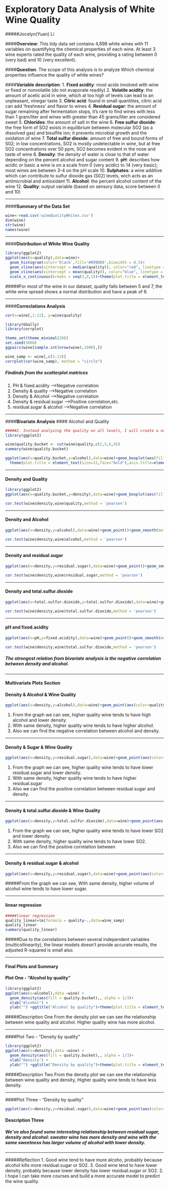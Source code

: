 
Exploratory Data Analysis of White Wine Quality
========================================================
#####Jocelyn(Yuan) Li

####**Overview**: 
This tidy data set contains 4,898 white wines with 11 variables on quantifying the chemical properties of each wine. At least 3 wine experts rated the quality of each wine, providing a rating between 0 (very bad) and 10 (very excellent).

####**Question**:
The scope of this analysis is to analyze Which chemical properties influence the quality of white wines?

####**Variable description**:
1. **Fixed acidity**: most acids involved with wine or fixed or nonvolatile (do not evaporate readily)
2. **Volatile acidity**: the amount of acetic acid in wine, which at too high of levels can lead to an unpleasant, vinegar taste
3. **Citric acid**: found in small quantities, citric acid can add 'freshness' and flavor to wines
4. **Residual sugar**: the amount of sugar remaining after fermentation stops, it's rare to find wines with less than 1 gram/liter and
wines with greater than 45 grams/liter are considered sweet
5. **Chlorides**: the amount of salt in the wine
6. **Free sulfur dioxide**: the free form of SO2 exists in equilibrium between molecular SO2 (as a dissolved gas) and bisulfite ion; it prevents microbial growth and the oxidation of wine
7. **Total sulfur dioxide**: amount of free and bound forms of S02; in low concentrations, SO2 is mostly undetectable in wine, but at free SO2 concentrations over 50 ppm, SO2 becomes evident in the nose and taste of wine
8. **Density**: the density of water is close to that of water depending on the percent alcohol and sugar content
9. **pH**: describes how acidic or basic a wine is on a scale from 0 (very acidic) to 14 (very basic); most wines are between 3-4 on the pH scale
10. **Sulphates**: a wine additive which can contribute to sulfur dioxide gas (S02) levels, wich acts as an antimicrobial and antioxidant
11. **Alcohol**: the percent alcohol content of the wine
12. **Quality**: output variable (based on sensory data, score between 0 and 10)  


- - -

####**Summary of the Data Set**
```{r}
wine<-read.csv('wineQualityWhites.csv')
dim(wine)
str(wine)
names(wine)
```

- - -

####**Distribution of White Wine Quality**

```{r}

library(ggplot2)
ggplot(aes(x=quality),data=wine)+
  geom_histogram(color='black',fill='#099DD9',binwidth = 0.5)+
  geom_vline(aes(xintercept = median(quality)), color="red", linetype = 1) +
  geom_vline(aes(xintercept = mean(quality)), color="blue", linetype = 1)+
  scale_x_continuous(breaks = seq(3,9,1))+theme(plot.title = element_text(size=12,face="bold"),axis.title=element_text(size=12,face="bold"),axis.text =element_text(size=10))+ggtitle('White Wine Quality')
```


#####For most of the wine in our dataset, quality falls between 5 and 7, the white wine spread shows a normal distribution and have a peak of 6.
 
- - -

####**Correclations Analysis**

```{r}
cor(x=wine[,1:12], y=wine$quality)

library(GGally)
library(corrplot)

theme_set(theme_minimal(20))
set.seed(3000)
ggpairs(wine[sample.int(nrow(wine),1000),])

wine_samp <- wine[,c(1:12)]
corrplot(cor(wine_samp), method = "circle")
```

##### Findinds from the scatterplot matrices
1. PH & fixed.acidity -->Negative correlation
2. Density & quality -->Negative correlation
3. Density & Alcohol -->Negative correlation
4. Density & residual.sugar -->Positive correlation,etc.
5. residual.sugar & alcohol -->Negative correlation

- - -

####**Bivariate Analysis**
#### Alcohol and Quality
```{r echo=FALSE}
#####2. Instead analyzing the quality on all levels, I will create a new variables and cut the quality into 3 range.
library(ggplot2)

wine$quality.bucket <- cut(wine$quality,c(2,5,6,9))
summary(wine$quality.bucket)

ggplot(aes(x=quality.bucket,y=alcohol),data=wine)+geom_boxplot(aes(fill=quality.bucket))+scale_fill_brewer(type = 'qual')+geom_smooth(method='lm', aes(group = 0),color='red')+ggtitle('Alcohol and Quality Relationship')+
  theme(plot.title = element_text(size=12,face="bold"),axis.title=element_text(size=12,face="bold"),axis.text =element_text(size=10))
```

* * *

#### Density and Quality

```{r echo=FALSE}
library(ggplot2)
ggplot(aes(x=quality.bucket,y=density),data=wine)+geom_boxplot(aes(fill=quality.bucket))+scale_fill_brewer(type = 'qual')+ggtitle('Density and  Quality Relationship')+geom_smooth(method='lm', aes(group = 0),color='red')+ylim(0.99,1.005)+theme(plot.title = element_text(size=12,face="bold"),axis.title=element_text(size=12,face="bold"),axis.text =element_text(size=10),legend.title=element_text(size=12),legend.text=element_text(size=12))

cor.test(wine$density,wine$quality,method = 'pearson')
```

* * *

#### Density and Alcohol
```{r echo=FALSE}
ggplot(aes(x=density,y=alcohol),data=wine)+geom_point()+geom_smooth(method = "lm")+ggtitle('Density and Alcohol Relationship')+theme(plot.title = element_text(size=12,face="bold"),axis.title=element_text(size=12,face="bold"),axis.text =element_text(size=10))+xlim(0.9871,1.01)

cor.test(wine$density,wine$alcohol,method = 'pearson')
```

* * *

#### Density and residual.sugar
```{r echo=FALSE}
ggplot(aes(x=density,y=residual.sugar),data=wine)+geom_point()+geom_smooth(method = "lm")+ggtitle('Density and residual.sugar Relationship')+theme(plot.title = element_text(size=12,face="bold"),axis.title=element_text(size=12,face="bold"),axis.text =element_text(size=10))+xlim(0.9871,1.005)+ylim(0.600,30)

cor.test(wine$density,wine$residual.sugar,method = 'pearson')
```

* * *

#### Density and total.sulfur.dioxide
```{r echo=FALSE}
ggplot(aes(x=total.sulfur.dioxide,y=total.sulfur.dioxide),data=wine)+geom_point()+geom_smooth(method = "lm")+ggtitle('Density and total.sulfur.dioxide Relationship')+theme(plot.title = element_text(size=12,face="bold"),axis.title=element_text(size=12,face="bold"),axis.text =element_text(size=10))

cor.test(wine$density,wine$total.sulfur.dioxide,method = 'pearson')
```

* * *

#### pH and fixed.acidity
```{r echo=FALSE}
ggplot(aes(x=pH,y=fixed.acidity),data=wine)+geom_point()+geom_smooth(method = "lm")+ggtitle('pH and fixed.acidity Relationship')+theme(plot.title = element_text(size=12,face="bold"),axis.title=element_text(size=12,face="bold"),axis.text =element_text(size=10))

cor.test(wine$density,wine$total.sulfur.dioxide,method = 'pearson')
```

##### The strongest relation from bivariate analysis is the negative correlation between density and alcohol.

- - -

#### **Multivariate Plots Section**
#### Density & Alcohol & Wine Quality

```{r echo=FALSE}
ggplot(aes(x=density,y=alcohol),data=wine)+geom_point(aes(color=quality.bucket))+ggtitle('Density & Alcohol & Wine Quality')+xlim(0.98,1.01)+geom_smooth(method = "lm")+theme(plot.title = element_text(size=12,face="bold"),axis.title=element_text(size=12,face="bold"),axis.text =element_text(size=10),legend.title=element_text(size=12),legend.text=element_text(size=12))

```

1. From the graph we can see, higher quality wine tends to have high alcohol and lower density.
2. With same density, higher quality wine tends to have higher alcohol.
3. Also we can find the negative correlation between alcohol and density.

* * *

#### Density & Sugar & Wine Quality
```{r echo=FALSE}
ggplot(aes(x=density,y=residual.sugar),data=wine)+geom_point(aes(color=quality.bucket))+ggtitle('Density & Residual.sugar & Wine Quality ')+xlim(0.985,1.01)+ylim(0,30)+geom_smooth(method = "lm")+theme(plot.title = element_text(size=12,face="bold"),axis.title=element_text(size=12,face="bold"),axis.text =element_text(size=10),legend.title=element_text(size=12),legend.text=element_text(size=12))
```

1. From the graph we can see, higher quality wine tends to have lower residual.sugar and lower density.
2. With same density, higher quality wine tends to have higher residual.sugar
3. Also we can find the positive correlation between residual.sugar and density.

* * *

#### Density & total.sulfur.dioxide & Wine Quality
```{r echo=FALSE}
ggplot(aes(x=density,y=total.sulfur.dioxide),data=wine)+geom_point(aes(color=quality.bucket))+ggtitle('Density & total.sulfur.dioxide & Wine Quality ')+xlim(0.985,1.005)+ylim(0,300)+geom_smooth(method = "lm")+theme(plot.title = element_text(size=12,face="bold"),axis.title=element_text(size=12,face="bold"),axis.text =element_text(size=10),legend.title=element_text(size=12),legend.text=element_text(size=12))
```

1. From the graph we can see, higher quality wine tends to have lower SO2 and lower density.
2. With same density, higher quality wine tends to have lower SO2.
3. Also we can find the positive correlation between 

* * *

#### Density & residual.sugar & alcohol
```{r echo=FALSE}
ggplot(aes(x=density,y=residual.sugar),data=wine)+geom_point(aes(color=alcohol))+ggtitle('Density & Residual.sugar & Alcohol')+xlim(0.985,1.005)+ylim(0,30)+geom_smooth(method = "lm")+theme(plot.title = element_text(size=12,face="bold"),axis.title=element_text(size=12,face="bold"),axis.text =element_text(size=10),legend.title=element_text(size=12),legend.text=element_text(size=12))

```
#####From the graph we can see, With same density, higher volume of alcohol wine tends to have lower sugar.

- - -

#### linear regression 
```{r echo=FALSE}
#####linear regression 
quality_linear=lm(formula = quality~.,data=wine_samp)
quality_linear
summary(quality_linear)
```

#####Due to the correlations between several independent variables (multicollinearity), the linear models doesn't provide accurate results, the adjusted R-squared is small also.


- - -

#### **Final Plots and Summary**

#### Plot One - "Alcohol by quality"

```{r echo=FALSE}
library(ggplot2)
ggplot(aes(x=alcohol),data =wine) + 
  geom_density(aes(fill = quality.bucket),, alpha = 1/3)+
  xlab("Alcohol") + 
  ylab("") +ggtitle("Alcohol by quality")+theme(plot.title = element_text(size=12,face="bold"),axis.title=element_text(size=12,face="bold"),axis.text =element_text(size=10),legend.title=element_text(size=12),legend.text=element_text(size=12))

```

#####Description One
From the density plot we can see the relationship between wine quality and alcohol. Higher quality wine has more alcohol.

* * *

####Plot Two - "Density by quality"
```{r echo=FALSE}
library(ggplot2)
ggplot(aes(x=density),data =wine) + 
  geom_density(aes(fill = quality.bucket),, alpha = 1/3)+
  xlab("Density") + 
  ylab("") +ggtitle("Density by quality")+theme(plot.title = element_text(size=12,face="bold"),axis.title=element_text(size=12,face="bold"),axis.text =element_text(size=10),legend.title=element_text(size=12),legend.text=element_text(size=12))
```

#####Description Two
From the density plot we can see the relationship between wine quality and density, Higher quality wine tends to have less density.

* * *

####Plot Three - "Density by quality"
```{r echo=FALSE}
ggplot(aes(x=density,y=residual.sugar),data=wine)+geom_point(aes(color=alcohol))+ggtitle('Density & Residual.sugar & Alcohol')+xlim(0.985,1.005)+ylim(0,30)+geom_smooth(method = "lm")+theme(plot.title = element_text(size=12,face="bold"),axis.title=element_text(size=12,face="bold"),axis.text =element_text(size=10),legend.title=element_text(size=12),legend.text=element_text(size=12))
```

#### Description Three

##### We've also found some interesting relationship between residual sugar, density and alcohol: sweater wine has more density and wine with the same sweetness has larger volume of alcohol with lower density. 


- - -

#####Reflection
1. Good wine tend to have more alcoho, probably because alcohol kills more residual.sugar or SO2.
3. Good wine tend to have lower density, probably because lower density has lower residual.sugar or SO2.
2. I hope I can take more courses and build a more accurate model to predict the wine quality.

